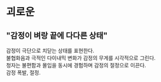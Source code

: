 # 괴로운
## "감정이 벼랑 끝에 다다른 상태"
감정이 극단으로 치닫는 상태를 표현한다.  
불협화음과 극적인 다이내믹 변화가 감정의 무게를 시각적으로 그린다.  
청자는 불편함과 몰입을 동시에 경험하며 감정의 절정으로 이끈다.  
감정 폭발, 절정.